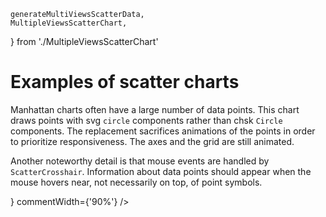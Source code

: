     generateMultiViewsScatterData,
    MultipleViewsScatterChart,
} from './MultipleViewsScatterChart'

<Meta title="Gallery/Scatter charts" />

# Examples of scatter charts

<Canvas>
    <Story name="bubbles">
        <Controller
            generator={generateBubbleScatterData}
            chart={BubbleScatterChart}
            steps={['axes', 'data', 'legend']}
        />
    </Story>
</Canvas>

<Canvas>
    <Story name="clusters">
        <Controller
            generator={generateClusterScatterData}
            chart={ClustersScatterChart}
            steps={['axes', 'legend', 'data']}
        />
    </Story>
</Canvas>

<Canvas>
    <Story name="tooltips on axes">
        <Controller generator={generateAxisTooltipScatterData} chart={AxisTooltipScatterChart} />
    </Story>
</Canvas>

<Canvas>
    <Story name="manhattan">
        <Controller
            generator={generateManhattanScatterData}
            chart={ManhattanScatterChart}
            steps={['axes', 'data']}
            comment={
                <div>
                    <p>
                        Manhattan charts often have a large number of data points. This chart draws
                        points with svg <code>circle</code> components rather than chsk
                        <code>Circle</code> components. The replacement sacrifices animations of the
                        points in order to prioritize responsiveness. The axes and the grid are still
                        animated.
                    </p>
                    <p>
                        Another noteworthy detail is that mouse events are handled by
                        <code>ScatterCrosshair</code>. Information about data points should appear when
                        the mouse hovers near, not necessarily on top, of point symbols.
                    </p>
                </div>
            }
            commentWidth={'90%'}
        />
    </Story>
</Canvas>

<Canvas>
    <Story name="regression">
        <Controller
            generator={generateSimpsonData}
            chart={SimpsonChart}
            steps={['axes', 'A', 'B', 'C']}
        />
    </Story>
</Canvas>

<Canvas>
    <Story name="outliers">
        <Controller
            generator={generateOutlierScatterData}
            chart={OutlierScatterChart}
            steps={['axes', 'data', 'regression1', 'arrow', 'outliers', 'regression2']}
        />
    </Story>
</Canvas>

<Canvas>
    <Story name="multiple views">
        <Controller
            generator={generateMultiViewsScatterData}
            chart={MultipleViewsScatterChart}
            steps={['legend', 'A', 'B', 'C']}
        />
    </Story>
</Canvas>
